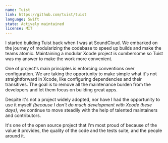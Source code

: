 ```yaml
---
name: Tuist
link: https://github.com/tuist/tuist
language: Swift
state: Actively maintained
license: MIT
---
```


I started building Tuist back when I was at SoundCloud. We embarked on the journey of modularizing the codebase to speed up builds and make the teams atomic. Maintaining a modular Xcode project is cumbersome so Tuist was my answer to make the work more convenient.

One of project's main principles is enforcing conventions over configuration. We are taking the opportunity to make simple what it's not straightforward in Xcode, like configuring dependencies and their transitives. The goal is to remove all the maintenance burden from the developers and let them focus on building great apps.

Despite it's not a project widely adopted, nor have I had the opportunity to use it myself _(because I don't do much development with Xcode these days)_, we continue to move steadily with the help of talented maintainers and contributors.

It's one of the open source project that I'm most proud of because of the value it provides, the quality of the code and the tests suite, and the people around it.
